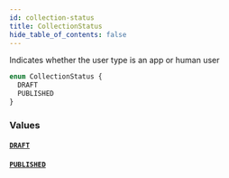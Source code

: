```yaml
---
id: collection-status
title: CollectionStatus
hide_table_of_contents: false
---
```



Indicates whether the user type is an app or human user

```graphql
enum CollectionStatus {
  DRAFT
  PUBLISHED
}
```


### Values

#### [`DRAFT`](#)




#### [`PUBLISHED`](#)






